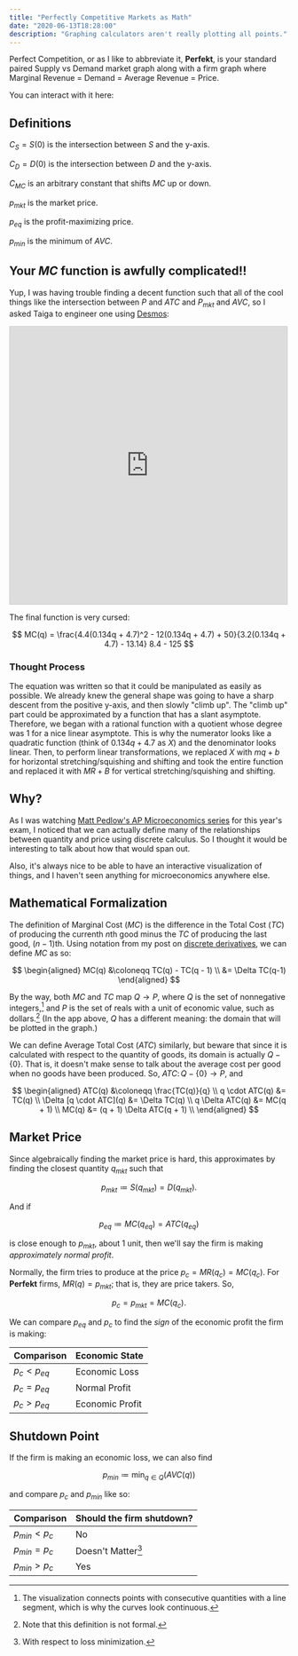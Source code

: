 ```yaml
---
title: "Perfectly Competitive Markets as Math"
date: "2020-06-13T18:28:00"
description: "Graphing calculators aren't really plotting all points."
---
```



Perfect Competition, or as I like to abbreviate it, **Perfekt**, is your standard paired Supply vs Demand market graph along with a firm graph where Marginal Revenue = Demand = Average Revenue = Price.

You can interact with it here:

<Perfekt />

## Definitions

$C_S = S(0)$ is the intersection between $S$ and the y-axis.

$C_D = D(0)$ is the intersection between $D$ and the y-axis.

$C_{MC}$ is an arbitrary constant that shifts $MC$ up or down.

$p_{mkt}$ is the market price.

$p_{eq}$ is the profit-maximizing price.

$p_{min}$ is the minimum of $AVC$.

## Your $MC$ function is awfully complicated!!

Yup, I was having trouble finding a decent function such that all of the cool things like the intersection between $P$ and $ATC$ and $P_{mkt}$ and $AVC$, so I asked Taiga to engineer one using <a href="https://www.desmos.com/calculator/rsukldgnp8">Desmos</a>:

<iframe src="https://www.desmos.com/calculator/rsukldgnp8?embed" width="500px" height="500px" style="border: 1px solid #ccc" frameborder={0}></iframe>

The final function is very cursed:

$$
MC(q) = \frac{4.4(0.134q + 4.7)^2 - 12(0.134q + 4.7) + 50}{3.2(0.134q + 4.7) - 13.14} 8.4 - 125
$$

### Thought Process

The equation was written so that it could be manipulated as easily as possible. We already knew the general shape was going to have a sharp descent from the positive y-axis, and then slowly "climb up". The "climb up" part could be approximated by a function that has a slant asymptote. Therefore, we began with a rational function with a quotient whose degree was 1 for a nice linear asymptote. This is why the numerator looks like a quadratic function (think of $0.134q + 4.7$ as $X$) and the denominator looks linear. Then, to perform linear transformations, we replaced $X$ with $mq + b$ for horizontal stretching/squishing and shifting and took the entire function and replaced it with $MR + B$ for vertical stretching/squishing and shifting.

## Why?

As I was watching [Matt Pedlow's AP Microeconomics series](https://www.youtube.com/playlist?list=PLoGgviqq4847-M3z5bOgGoX1fWVshEsLL) for this year's exam, I noticed that we can actually define many of the relationships between quantity and price using discrete calculus. So I thought it would be interesting to talk about how that would span out.

Also, it's always nice to be able to have an interactive visualization of things, and I haven't seen anything for microeconomics anywhere else.

## Mathematical Formalization

The definition of Marginal Cost ($MC$) is the difference in the Total Cost ($TC$) of producing the currenth $n$th good minus the $TC$ of producing the last good, $(n-1)$th. Using notation from my post on [discrete derivatives](/blog/discrete-derivative), we can define $MC$ as so:

$$
\begin{aligned}
MC(q) &\coloneqq TC(q) - TC(q - 1) \\
	&= \Delta TC(q-1)
\end{aligned}
$$

By the way, both $MC$ and $TC$ map $Q \to P$, where $Q$ is the set of nonnegative integers,[^1] and $P$ is the set of reals with a unit of economic value, such as dollars.[^2] (In the app above, $Q$ has a different meaning: the domain that will be plotted in the graph.)

[^1]: The visualization connects points with consecutive quantities with a line segment, which is why the curves look continuous.
[^2]: Note that this definition is not formal.

We can define Average Total Cost ($ATC$) similarly, but beware that since it is calculated with respect to the quantity of goods, its domain is actually $Q - \{0\}$. That is, it doesn't make sense to talk about the average cost per good when no goods have been produced. So, $ATC \colon Q-\{0\} \to P$, and

$$
\begin{aligned}
ATC(q) &\coloneqq \frac{TC(q)}{q} \\
q \cdot ATC(q) &= TC(q) \\
\Delta [q \cdot ATC](q) &= \Delta TC(q) \\
q \Delta ATC(q) &= MC(q + 1) \\
MC(q) &= (q + 1) \Delta ATC(q + 1) \\
\end{aligned}
$$

## Market Price

Since algebraically finding the market price is hard, this approximates by finding the closest quantity $q_{mkt}$ such that

$$
p_{mkt} \coloneqq S(q_{mkt}) = D(q_{mkt}).
$$

And if

$$
p_{eq} \coloneqq MC(q_{eq}) = ATC(q_{eq})
$$

is close enough to $p_{mkt}$, about $1$ unit, then we'll say the firm is making _approximately normal profit_.

Normally, the firm tries to produce at the price $p_c = MR(q_c) = MC(q_c)$. For **Perfekt** firms, $MR(q) = p_{mkt}$; that is, they are price takers. So,

$$
p_c = p_{mkt} = MC(q_c).
$$

We can compare $p_{eq}$ and $p_c$ to find the _sign_ of the economic profit the firm is making:

| Comparison     | Economic State  |
| -------------- | --------------- |
| $p_c < p_{eq}$ | Economic Loss   |
| $p_c = p_{eq}$ | Normal Profit   |
| $p_c > p_{eq}$ | Economic Profit |

## Shutdown Point

If the firm is making an economic loss, we can also find

$$
p_{min} \coloneqq \min_{q \in Q} (AVC(q))
$$

and compare $p_{c}$ and $p_{min}$ like so:

| Comparison         | Should the firm shutdown? |
| ------------------ | ------------------------- |
| $p_{min} < p_{c}$ | No                        |
| $p_{min} = p_{c}$ | Doesn't Matter[^3]        |
| $p_{min} > p_{c}$ | Yes                       |

[^3]: With respect to loss minimization.
